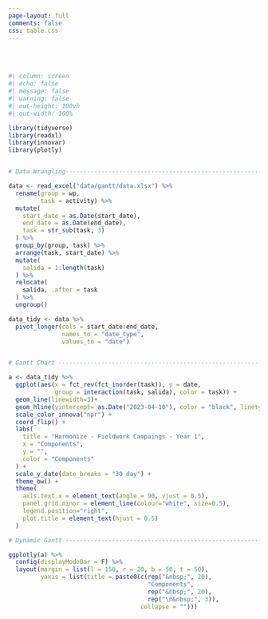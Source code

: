 ```yaml
---
page-layout: full
comments: false
css: table.css
---
```


<br> <br>

```r
#| column: screen
#| echo: false
#| message: false
#| warning: false
#| out-height: 100vh
#| out-width: 100%

library(tidyverse)
library(readxl)
library(innovar)
library(plotly)


# Data Wrangling-----------------------------------------------------------

data <- read_excel("data/gantt/data.xlsx") %>% 
  rename(group = wp,
         task = activity) %>% 
  mutate(
    start_date = as.Date(start_date),
    end_date = as.Date(end_date),
    task = str_sub(task, 3)
  ) %>% 
  group_by(group, task) %>% 
  arrange(task, start_date) %>% 
  mutate(
    salida = 1:length(task)
  ) %>% 
  relocate(
    salida, .after = task
  ) %>% 
  ungroup()

data_tidy <- data %>% 
  pivot_longer(cols = start_date:end_date,
               names_to = "date_type",
               values_to = "date") 


# Gantt Chart -------------------------------------------------------------

a <- data_tidy %>% 
  ggplot(aes(x = fct_rev(fct_inorder(task)), y = date, 
             group = interaction(task, salida), color = task)) +
  geom_line(linewidth=3)+
  geom_hline(yintercept= as.Date("2023-04-10"), color = "black", linetype = "dashed") +
  scale_color_innova("npr") +
  coord_flip() +
  labs(
    title = "Harmonize - Fieldwork Campaings - Year 1",
    x = "Components",
    y = "",
    color = "Components"
  ) +
  scale_y_date(date_breaks = "30 day") +
  theme_bw() +
  theme(
    axis.text.x = element_text(angle = 90, vjust = 0.5),
    panel.grid.minor = element_line(colour="white", size=0.5),
    legend.position="right",
    plot.title = element_text(hjust = 0.5)
  )

# Dynamic Gantt -----------------------------------------------------------

ggplotly(a) %>% 
  config(displayModeBar = F) %>% 
  layout(margin = list(l = 150, r = 20, b = 50, t = 50),
         yaxis = list(title = paste0(c(rep("&nbsp;", 20),
                                       "Components",
                                       rep("&nbsp;", 20),
                                       rep("\n&nbsp;", 3)),
                                     collapse = "")))


```
